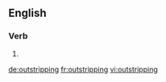 ==English==

===Verb===
{{head|en}}

# {{present participle of|outstrip}}

[[de:outstripping]]
[[fr:outstripping]]
[[vi:outstripping]]